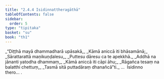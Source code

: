 ```yaml
---
title: "2.4.4 Isidinnattheragāthā"
tableOfContents: false
sidebar:
  order: 5
type: "tipitaka"
basket: "su"
book: "th1"
---
```



<DynamicBreadcrumb />

<Division number="187" book="th1">

<Paragraph number="379" type="verses" book="th1">
_“Diṭṭhā mayā dhammadharā upāsakā,_  
_Kāmā aniccā iti bhāsamānā;_  
_Sārattarattā maṇikuṇḍalesu,_  
_Puttesu dāresu ca te apekkhā._  

</Paragraph>

</Division>
<Division number="188" book="th1">

<Paragraph number="380" type="verses" book="th1">
_Addhā na jānanti yatodha dhammaṃ,_  
_Kāmā aniccā iti cāpi āhu;_  
_Rāgañca tesaṃ na balatthi chettuṃ,_  
_Tasmā sitā puttadāraṃ dhanañcā”ti._  


</Paragraph>
</Division>

<Paragraph number="381" type="center" book="th1">
…  Isidinno thero… .
</Paragraph>